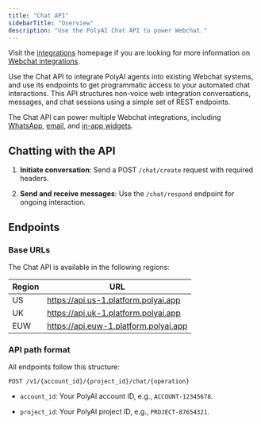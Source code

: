 ```yaml
---
title: "Chat API"
sidebarTitle: "Overview"
description: "Use the PolyAI Chat API to power Webchat."
---
```


<Tip>Visit the [integrations](/integrations/web-chat/introduction) homepage if you are looking for more information on [Webchat integrations](/integrations/web-chat/introduction).</Tip>

Use the Chat API to integrate PolyAI agents into existing <Tooltip tip="Non-voice chat systems, including live in-browser chats and widgets, as well as text and email conversations.">Webchat</Tooltip>
systems, and use its endpoints to get programmatic access to your automated chat interactions. This API structures non-voice web
integration conversations, messages, and chat sessions using a simple set of REST endpoints.

The Chat API can power multiple Webchat integrations, including [WhatsApp](/integrations/web-chat/whatsapp), [email](/integrations/web-chat/email), and [in-app widgets](/integrations/web-chat/in-app-chat).

## Chatting with the API

1. **Initiate conversation**: Send a POST `/chat/create` request with required headers.

2. **Send and receive messages**: Use the `/chat/respond` endpoint for ongoing interaction.

## Endpoints

### Base URLs

The Chat API is available in the following regions:

| Region | URL                                   |
| ------ | ------------------------------------- |
| US     | https://api.us-1.platform.polyai.app  |
| UK     | https://api.uk-1.platform.polyai.app  |
| EUW    | https://api.euw-1.platform.polyai.app |

### API path format

All endpoints follow this structure:

```http
POST /v1/{account_id}/{project_id}/chat/{operation}
```

* `account_id`: Your PolyAI account ID, e.g., `ACCOUNT-12345678`.

* `project_id`: Your PolyAI project ID, e.g., `PROJECT-87654321`.
